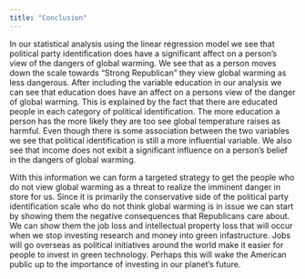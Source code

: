```yaml
---
title: "Conclusion"
---
```

In our statistical analysis using the linear regression model we see that political party identification does have a significant affect on a person's view of the dangers of global warming. We see that as a person moves down the scale towards "Strong Republican" they view global warming as less dangerous. After including the variable education in our analysis we can see that education does have an affect on a persons view of the danger of global warming. This is explained by the fact that there are educated people in each category of political identification. The more education a person has the more likely they are too see global temperature raises as harmful. Even though there is some association between the two variables we see that political identification is still a more influential variable. We also see that income does not exibit a significant influence on a person's belief in the dangers of global warming. 

With this information we can form a targeted strategy to get the people who do not view global warming as a threat to realize the imminent danger in store for us. Since it is primarily the conservative side of the political party identification scale who do not think global warming is in issue we can start by showing them the negative consequences that Republicans care about. We can show them the job loss and intellectual property loss that will occur when we stop investing research and money into green infastructure.  Jobs will go overseas as political initiatives around the world make it easier for people to invest in green technology. Perhaps this will wake the American public up to the importance of investing in our planet's future.  